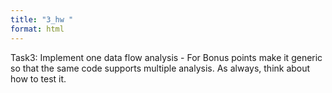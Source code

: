 ```yaml
---
title: "3_hw "
format: html
---
```


Task3: Implement one data flow analysis - For Bonus points make it generic so that the
same code supports multiple analysis. As always, think about how to test it.